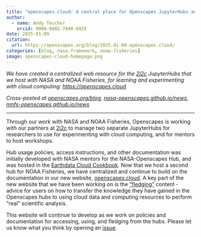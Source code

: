 ```yaml
---
title: "openscapes.cloud: A central place for Openscapes JupyterHubs and documentation"
author:
  - name: Andy Teucher
    orcid: 0000-0002-7840-692X
date: 2025-01-09
citation: 
  url: https://openscapes.org/blog/2025-01-09-openscapes.cloud/
categories: [blog, nasa-framework, noaa-fisheries]
image: openscapes-cloud-homepage.png
---
```


*We have created a centralized web resource for the [2i2c](https://2i2c.org) JupyterHubs that we host with NASA and NOAA Fisheries, for learning and experimenting with cloud computing: <https://openscapes.cloud>*

*Cross-posted at [openscapes.org/blog](https://openscapes.org/blog), [nasa-openscapes.github.io/news](https://nasa-openscapes.github.io/news.html), [nmfs-openscapes.github.io/news](https://nmfs-openscapes.github.io/news.html)*

----------------------------------

Through our work with NASA and NOAA Fisheries, Openscapes is working with our partners at [2i2c](https://2i2c.org) to manage two separate JupyterHubs for researchers to use for experimenting with cloud computing, and for mentors to host workshops.

Hub usage policies, access instructions, and other documentation was initially developed with NASA mentors for the NASA-Openscapes Hub, and was hosted in the [Earthdata Cloud Cookbook](https://nasa-openscapes.github.io/earthdata-cloud-cookbook/). 
Now that we host a second hub for NOAA Fisheries, we have centralized and continue to build on the documentation in our new website, [openscapes.cloud](https://openscapes.cloud).
A key part of the new website that we have been working on is the ["fledging"](https://openscapes.cloud/fledging.html) content - advice for users on how to transfer the knowledge they have gained in the Openscapes hubs to using cloud data and computing resources to perform "real" scientific analysis.

This website will continue to develop as we work on policies and documentation for accessing, using, and fledging from the hubs. Please let us know what you think by opening an [issue](https://github.com/Openscapes/openscapes.cloud/issues).
